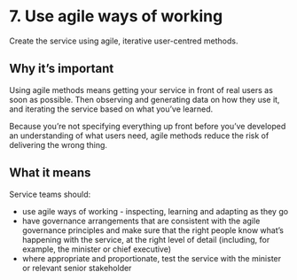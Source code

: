 # 7. Use agile ways of working

Create the service using agile, iterative user-centred methods.

## Why it’s important

Using agile methods means getting your service in front of real users as soon as possible. Then observing and generating data on how they use it, and iterating the service based on what you’ve learned.

Because you’re not specifying everything up front before you’ve developed an understanding of what users need, agile methods reduce the risk of delivering the wrong thing.

## What it means

Service teams should:

- use agile ways of working - inspecting, learning and adapting as they go
- have governance arrangements that are consistent with the agile governance principles and make sure that the right people know what’s happening with the service, at the right level of detail (including, for example, the minister or chief executive)
- where appropriate and proportionate, test the service with the minister or relevant senior stakeholder